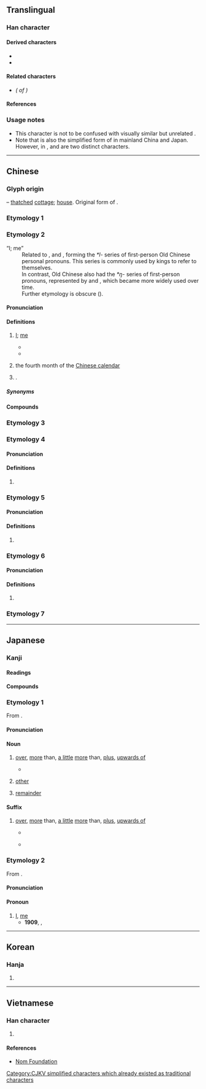 {{also|佘|尒|餘|馀}}
{{character info}}
==Translingual==
{{ja-forms|余 余 余|余 余 [[馀]]|余 [[餘]] [[餘]]}}
{{stroke order|type=animate}}

===Han character===
{{Han char|rn=9|rad=人|as=05|sn=7|four=80904|canj=OMD|ids=⿱亼朩}}

====Derived characters====
* {{l|mul|[[俆]], [[凃]], [[唋]], [[𡝐]], [[徐]], [[悇]], [[捈]], [[涂]], [[途]], [[除]], [[梌]], [[狳]], [[㻌]], [[畭]], [[硢]], [[稌]], [[䋡]], [[䍱]], [[艅]], [[蜍]], [[賖]]([[赊]]), [[䞮]], [[䟻]], [[酴]], [[𫒟]], [[䩣]], [[餘]]([[馀]]), [[駼]]([[𬳿]]), [[鮽]], [[鵌]]}}
* {{l|mul|[[𫶨]], [[䣄]], [[敘]]/[[敍]]/[[叙]], [[斜]], [[雓]], [[䳜]]([[𫛬]]), [[庩]], [[荼]], [[筡]], [[𠎳]], [[𡌆]], [[峹]], [[悆]], [[𭴯]], [[𣥳]], [[畬]], [[𦛝]], [[𬡛]], [[嵞]], [[𬹡]]}}

====Related characters====
* {{l|mul|[[餘]]}} ''({{w|Traditional Chinese|Traditional form}} of {{lang|mul|余}})''

====References====
{{Han ref|kx=0099.020|dkj=00515|dj=0208.090|hdz=10128.040|uh=4F59}}

===Usage notes===
* This character is not to be confused with visually similar but unrelated {{l|mul|佘}}.
* Note that {{lang|mul|余}} is also the simplified form of {{l|mul|餘}} in mainland China and Japan. However, in {{w|traditional Chinese}}, {{lang|mul|余}} and {{l|mul|餘}} are two distinct characters.

----

==Chinese==

===Glyph origin===
{{Han etym}}
{{liushu|p}} – [[thatched]] [[cottage]]; [[house]]. Original form of {{och-l|舍|house}}.

===Etymology 1===
{{zh-see|餘}}

===Etymology 2===
{{zh-forms}}
; “I; me”
: Related to {{och-l|予|I|id=1}}, {{och-l|台|I|id=4}} and {{och-l|朕|my; I}}, forming the ''*l-'' series of first-person Old Chinese personal pronouns. This series is commonly used by {{w|Shang Dynasty}} kings to refer to themselves.
: In contrast, Old Chinese also had the ''*ŋ-'' series of first-person pronouns, represented by {{och-l|我|I}} and {{och-l|吾|I}}, which became more widely used over time.
: Further etymology is obscure ({{zh-ref|Schuessler, 2007}}).

====Pronunciation====
{{zh-pron
|m=yú
|m-s=
|c=jyu4
|c-t=yi3
|g=
|h=pfs=yì;gd=yi2
|j=y1
|mb=
|md=ṳ̀
|mn=xm,tw,sg:û/qz:îr/zz,jj,twv,sg:î
|mn-t=e5
|w=3hhy
|x=
|mc=1
|oc=y
|ma=y
|cat=pron,pn
}}

====Definitions====
{{zh-hanzi}}

# {{lb|zh|literary}} [[I]]; [[me]]
#* {{zh-x|余 姑 翦滅 此 而 朝{zhāo}食。|'''I''' will eliminate them before having my morning meal.|CL|ref=Zuozhuan}}
#* {{zh-x|古 之 人 不 余 欺 也。|The ancient people did not deceive '''me'''.|CL|ref=1084, {{w2|zh|蘇軾}} ({{w|Su Shi}}), {{lang|zh|[[s:zh:石鐘山記|石鐘山記]]}}}}
# {{lb|zh|obsolete}} the fourth month of the [[Chinese calendar]]
# {{surname|zh|nodot=1}}.
#: {{zh-x|^余 ^華|{{w|Yu Hua|'''Yu''' Hua}} (Chinese author)}}

=====Synonyms=====
{{zh-dial|我}}

====Compounds====
{{zh-der|余車|余月|余余|莫余毒也|伊余|伯余|余一人|余且|余丘|余兒|余吾|余小子|接余|比余|祝余|余家棚|新余|余家橋}}

===Etymology 3===
{{zh-see|佘|v}}

===Etymology 4===

====Pronunciation====
{{zh-pron
|m=tú
|cat=
}}

====Definitions====
{{zh-hanzi}}

# {{zh-only|接余||檮余}}

===Etymology 5===

====Pronunciation====
{{zh-pron
|m=xú
|cat=
}}

====Definitions====
{{zh-hanzi}}

# {{zh-only|余吾}}

===Etymology 6===

====Pronunciation====
{{zh-pron
|m=xié
|cat=pn
}}

====Definitions====
{{zh-hanzi}}

# {{zh-only|褒余}}

===Etymology 7===
{{zh-see|豫|v|big elephant}}

{{zh-cat|Intermediate}}

----

==Japanese==
{{rfc|ja}}
{{ja-kanji forms|余|餘}}

===Kanji===
{{ja-kanji|grade=5|rs=人05|kyu=餘}}

====Readings====
{{ja-readings
|goon=よ
|kanon=よ
|kun=あま-る, あま-す, われ-, あま-り
}}

====Compounds====
{{col5|ja|余爽|余程|余意|余韻|余栄|余炎|余煙|余暇|余角|余割|余寒|余儀|余技|余興|余業|余薫|余慶|余計|余弦|余光|余香|余罪|余財|余事|余習|余臭|余所|余剰|余情|余色|余震|余人|余塵|余水吐|余水路|[[余世]], [[余生]]|余勢|余切|余接|余賊|余沢|余談|余地|余滴|余党|余得|余徳|余日|余熱|余念|余波|余輩|余白|余病|余風|余分|余憤|余聞|余弊|余芳|余命|余裕|余力|余類|余齢|余烈|余禄|余録|余喘|余殃|余瀝|余燼|余蘊}}

===Etymology 1===
{{ja-kanjitab|よ|yomi=o}}
From {{der|ja|ltc|-}} {{ltc-l|餘}}.

====Pronunciation====
{{ja-pron|よ|acc=1|acc2=0}}

====Noun====
{{ja-noun|よ}}

# [[over]], [[more]] than, [[a little]] [[more]] than, [[plus]], [[upwards of]]
#: {{syn|ja|余り|tr=amari|有余|tr2=yūyo|以上|tr3=ijō}}
#* {{quote-book|ja|year=1950|author={{lj|坂口安吾}}|title={{lj|肝臓先生}}|publisher={{lj|青空文庫}}|url=https://www.aozora.gr.jp/cards/001095/files/42617_30959.html}}
#*: {{ja-usex|遠洋へ漁にでると、一ヶ月、マグロなら二ヶ月の'''余'''も、海の上で暮すのである。|えんよう へ りょう に でる と、いっかげつ、マグロ なら にかげつ の '''よ''' も、うみ の うえ で くらす の で ある。|When they go out to the open sea to fish, they live on the sea for one month, '''more than''' two months if fishing for tuna.}}
# [[other]]
#: {{syn|ja|他|tr=hoka|他|tr2=ta}}
# [[remainder]]
#: {{syn|ja|余り|tr=amari|残り|tr2=nokori|残余|tr3=zan'yo|余分|tr4=yobun}}

====Suffix====
{{ja-pos|suffix|よ}}

# [[over]], [[more]] than, [[a little]] [[more]] than, [[plus]], [[upwards of]]
#: {{syn|ja|余り|tr=amari|有余|tr2=yūyo|以上|tr3=ijō}}
#: {{ja-usex|二十'''余'''年|にじゅう-'''よ'''ねん|'''over''' twenty years}}
#* {{quote-book|ja|year=1889|author={{lj|福澤諭吉}}|title={{lj|福翁自伝}}|publisher={{lj|青空文庫}}|url=https://www.aozora.gr.jp/cards/000296/files/1864_61590.html}}
#*: {{ja-usex|その時私は鉄砲洲に住て居て、鉄砲洲から小石川まで頓て二里'''余'''もありましょう|その とき わたし は ^てっぽうず に すまって いて、^てっぽうず から ^こいしかわ まで やがて にり-'''よ''' も ありましょう|I was living in Teppōzu then, and there is likely around two '''plus''' ri from Teppōzu to Koishikawa}}
#* {{quote-book|ja|year=1926|author={{lj|南部修太郎}}|title={{lj|寫眞と思ひ出 ――私の写真修行――}}|publisher={{lj|青空文庫}}|url=https://www.aozora.gr.jp/cards/000048/files/48803_42797.html}}
#*: {{ja-usex|しかし、いろ／＼合せて、もう千'''余'''枚を數へる印畫のアルバムを時折繰眺めるのは、樂く愉快である。|しかし、いろ／＼ あはせて、もう せん '''よ'''まい を かぞへる いんぐわ の アルバム を ときをり くり ながめる の は、たのしく ゆくわい で ある。|rom=Shikashi, iroiro awasete, mō sen-'''yo'''mai o kazoeru inga no arubamu o tokiori kuri nagameru no wa, tanoshiku yukai de aru.|However, it is fun and delightful to flip through and gaze at my album of prints from time to time, which now number '''more than''' one thousand altogether.}}

===Etymology 2===
{{ja-kanjitab|よ|yomi=o|kyu=余|alt=予}}
From {{der|ja|ltc|-}} {{ltc-l|余|id=1}}.

====Pronunciation====
{{ja-pron|よ|acc=1}}

====Pronoun====
{{ja-pos|pronoun|よ}}

# [[I]], [[me]] {{gloss|first-person pronoun}} {{attention|ja|needs usage notes}}
#* '''1909''', {{w2|ja|sc=Latn|石川啄木|Isikawa Takuboku}}, ''{{l|ja|sc=Latn||Romazi Nikki}}''
#*: {{quote|ja|sc=Latn|'''Yo''' wa Sai wo aisiteru; aisiteru kara koso kono Nikki wo yomase taku nai no da.|'''I''' love my Wife; it is precisely because I love her that I do not want her to read this Diary.}}

----

==Korean==

===Hanja===
{{ko-hanja|여}}

# {{rfdef|ko|sort=人05}}

----

==Vietnamese==

===Han character===
{{vi-readings|reading=[[dư]], [[dờ]]|rs=人05}}

# {{rfdef|vi|sort=人05}}

====References====
* [http://nomfoundation.org/common/nom_details.php?codepoint=4f59 Nom Foundation]

[[Category:CJKV simplified characters which already existed as traditional characters]]